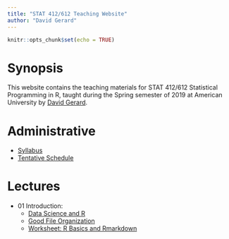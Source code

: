 ---
title: "STAT 412/612 Teaching Website"
author: "David Gerard"
---

```{r setup, include=FALSE}
knitr::opts_chunk$set(echo = TRUE)
```

# Synopsis

This website contains the teaching materials for STAT 412/612 Statistical 
Programming in R, taught during the Spring semester of 2019 at American 
University by [David Gerard](https://dcgerard.github.io/).

# Administrative

- [Syllabus](./admin/syllabus_412_612.pdf)
- [Tentative Schedule](./admin/teaching_plan_412_612.pdf)

# Lectures

- 01 Introduction:
    - [Data Science and R](./lectures/01_intro/01_data_science_and_r.pdf)
    - [Good File Organization](./lectures/01_intro/01_file_system.pdf)
    - [Worksheet: R Basics and Rmarkdown](./lectures/01_intro/01_worksheet.pdf)

    
    